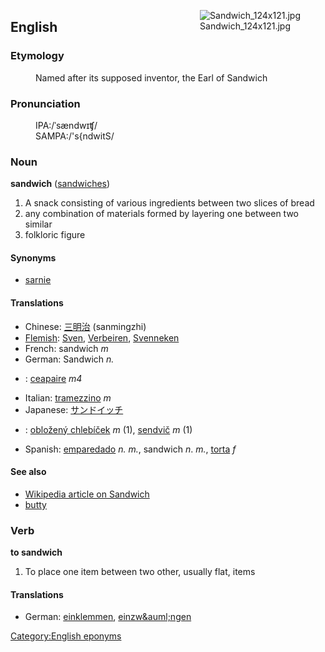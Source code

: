 <div style="float:right; margin: 0 0 1em 1em;">[[Image:Sandwich_124x121.jpg]]</div>
==English==
===Etymology===
:Named after its supposed inventor, the Earl of Sandwich

===Pronunciation===
:IPA:/ˈsændwɪʧ/
:SAMPA:/'s{ndwitS/

===Noun===
'''sandwich''' ([[sandwiches]])

#A snack consisting of various ingredients between two slices of bread
#any combination of materials formed by layering one between two similar
#folkloric figure

====Synonyms====
<!-- Australian slang "sanga" or "sanger" - need to check -->
*[[sarnie]]

====Translations====
*Chinese: [[三明治]] (sanmingzhi)
*[[Flemish]]: [[Sven]], [[Verbeiren]], [[Svenneken]]
*French: sandwich ''m''
*German: Sandwich ''n.''
*{{ga}}: [[ceapaire]] ''m4''
*Italian: [[tramezzino]] ''m''
*Japanese: [[サンドイッチ]]
*{{sk}}: [[obložený chlebíček]] ''m'' (1), [[sendvič]] ''m'' (1)
*Spanish: [[emparedado]] ''n.'' ''m.'', sandwich ''n''. ''m.'', [[torta]] ''f''

====See also====
*[[:w:sandwich|Wikipedia article on Sandwich]]
*[[butty]]

===Verb===
'''to sandwich'''
#To place one item between two other, usually flat, items

====Translations====
*German: [[einklemmen]], [[einzw&auml;ngen]]

[[Category:English eponyms]]